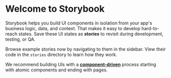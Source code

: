 
<Meta title="VBianchi/Spellbook" />

# Welcome to Storybook

Storybook helps you build UI components in isolation from your app's business logic, data, and context.
That makes it easy to develop hard-to-reach states. Save these UI states as **stories** to revisit during development, testing, or QA.

Browse example stories now by navigating to them in the sidebar.
View their code in the `stories` directory to learn how they work.

We recommend building UIs with a [**component-driven**](https://componentdriven.org) process starting with atomic components and ending with pages.
